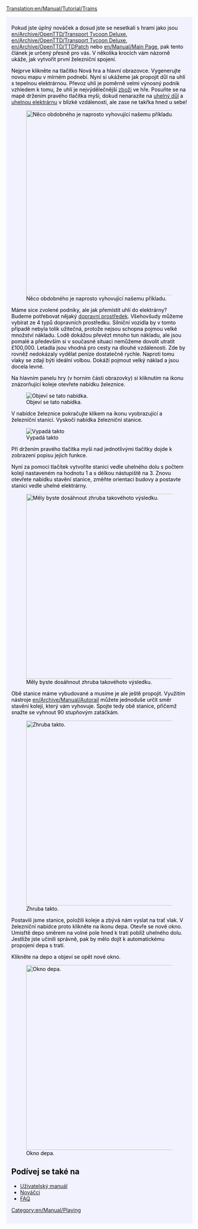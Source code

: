 [[Translation:en/Manual/Tutorial/Trains]]

{{en/Tabs|5|3
|en/Manual/Tutorial/Main Page|1. Začínáme<!--
-->|cs/Tutorial/Autobusy|2. Autobusy<!--
-->|cs/Manual/Tutorial/Vlaky|3. Vlaky<!--
-->|cs/Tutorial/Letadla|4. Letadla<!--
-->|cs/Tutorial/Závěr|5. Závěr}}
<div style="padding:.5em 1em 1em 1em; border-top:none; background-color:#f1f2fe; color:#000;">
{{cs/Manual/Tutorial/Cvičení}}

Pokud jste úplný nováček a dosud jste se nesetkali s hrami jako jsou [[en/Archive/OpenTTD/Transport Tycoon Deluxe]], [[en/Archive/OpenTTD/Transport Tycoon Deluxe]], [[en/Archive/OpenTTD/TTDPatch]] nebo [[en/Manual/Main Page]], pak tento článek je určený přesně pro vás. V několika krocích vám názorně ukáže, jak vytvořit první železniční spojení.

Nejprve klikněte na tlačitko Nová hra a hlavní obrazovce. Vygenerujte novou mapu v mírném podnebí. Nyní si ukážeme jak propojit důl na uhlí s tepelnou elektrárnou. Převoz uhlí je poměrně velmi výnosný podnik vzhledem k tomu, že uhlí je nejvýdělečnější [[cs/Zboží|zboží]] ve hře. Posuňte se na mapě držením pravého tlačítka myši, dokud nenarazíte na [[cs/Uhelný důl|uhelný důl]] a [[cs/Uhelná elektrárna|uhelnou elektrárnu]] v blízké vzdálenosti, ale zase ne takřka hned u sebe!

[[File:en/Manual/Tutorial/Tutorial1.png|thumb|500px|center|Něco obdobného je naprosto vyhovující našemu příkladu.]]

Máme sice zvolené podniky, ale jak přemístit uhlí do elektrárny? Budeme potřebovat nějaký [[en/Dopravní prostředky|dopravní prostředek]]. Všehovšudy můžeme vybírat ze 4 typů dopravních prostředku. Silniční vozidla by v tomto případě nebyla tolik užitečná, protože nejsou schopna pojmou velké množství nákladu. Lodě dokážou převézt mnoho tun nákladu, ale jsou pomalé a především si v současné situaci nemůžeme dovolit utratit £100,000. Letadla jsou vhodná pro cesty na dlouhé vzdálenosti. Zde by rovněž nedokázaly vydělat peníze dostatečně rychle. Naproti tomu vlaky se zdají býti ideální volbou. Dokáží pojmout velký náklad a jsou docela levné.

Na hlavním panelu hry (v horním části obrazovky) si kliknutím na ikonu znázorňující koleje otevřete nabídku železnice.

[[File:en/Manual/Railroad Construction.png|center|Objeví se tato nabídka.]]

V nabídce železnice pokračujte klikem na ikonu vyobrazující a železniční stanici. Vyskočí nabídka železniční stanice.

[[File:en/Manual/Stationgui.png|center|frame|Vypadá takto]]

Při držením pravého tlačítka myši nad jednotlivými tlačítky dojde k zobrazení popisu jejich funkce.

Nyní za pomoci tlačítek vytvoříte stanici vedle uhelného dolu s počtem kolejí nastaveném na hodnotu 1 a s délkou nástupiště na 3. Znovu otevřete nabídku stavění stanice, změňte orientaci budovy a postavte stanici vedle uhelné elektrárny.

[[File:en/Manual/Tutorial/Tutorial2.png|thumb|500px|center|Měly byste dosáhnout zhruba takovéhoto výsledku.]]

Obě stanice máme vybudované a musíme je ale ještě propojit. Využitím nástroje [[en/Archive/Manual/Autorail]] můžete jednoduše určit směr stavění kolejí, který vám vyhovuje. Spojte tedy obě stanice, přičemž snažte se vyhnout 90 stupňovým zatáčkám.

[[File:en/Manual/Tutorial/Tutorial3.png|thumb|500px|center|Zhruba takto.]]

Postavili jsme stanice, položili koleje a zbývá nám vyslat na trať vlak. V železniční nabídce proto klikněte na ikonu depa. Otevře se nové okno. Umisťtě depo směrem na volné pole hned k trati poblíž uhelného dolu. Jestliže jste učinili správně, pak by mělo dojít k automatickému propojení depa s tratí.

Klikněte na depo a objeví se opět nové okno.

[[File:en/Manual/Tutorial/Tutorial4.png|thumb|500px|center|Okno depa.]]

==Podívej se také na==
*[[cs/Manual/Main Page|Uživatelský manuál]]
*[[cs/Manual/Tutorial/Main Page|Nováčci]]
*[[cs/Archive/Community/FAQ|FAQ]]

[[Category:en/Manual/Playing]]